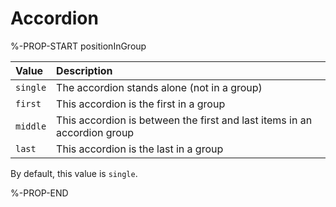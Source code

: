 # Accordion

%-PROP-START positionInGroup

| Value    | Description                                                              |
| :------- | :----------------------------------------------------------------------- |
| `single` | The accordion stands alone (not in a group)                              |
| `first`  | This accordion is the first in a group                                   |
| `middle` | This accordion is between the first and last items in an accordion group |
| `last`   | This accordion is the last in a group                                    |

By default, this value is `single`.

%-PROP-END
